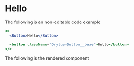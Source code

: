 <!-- import { Button } from '@drawbotics/react-drylus'; -->

<!-- import  -->


# Hello

The following is an non-editable code example
```jsx
<>
  <Button>Hello</Button>

  <button className="Drylus-Button__base">Hello</button>
</>
```

The following is the rendered component
